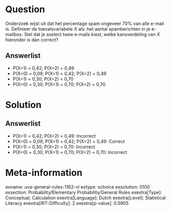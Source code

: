 Question
========

Onderzoek wijst uit dat het percentage spam ongeveer 70% van alle e-mail
is. Definieer de toevalsvariabele *X* als: het aantal spamberichten in
je e-mailbox. Stel dat je aselect twee e-mails kiest, welke
kansverdeling van *X* hieronder is dan correct?

Answerlist
----------

* P(X=1) = 0,42; P(X=2) = 0,49
* P(X=0) = 0,09; P(X=1) = 0,42; P(X=2) = 0,49
* P(X=1) = 0,30; P(X=2) = 0,70
* P(X=0) = 0,30; P(X=1) = 0,70; P(X=2) = 0,70

Solution
========

Answerlist
----------

* P(X=1) = 0,42; P(X=2) = 0,49: Incorrect
* P(X=0) = 0,09; P(X=1) = 0,42; P(X=2) = 0,49: Correct
* P(X=1) = 0,30; P(X=2) = 0,70: Incorrect
* P(X=0) = 0,30; P(X=1) = 0,70; P(X=2) = 0,70: Incorrect

Meta-information
================
exname: uva-general-rules-1162-nl
extype: schoice
exsolution: 0100
exsection: Probability/Elementary Probability/General Rules 
exextra[Type]: Conceptual, Calculation
exextra[Language]: Dutch
exextra[Level]: Statistical Literacy
exextra[IRT-Difficulty]: 2
exextra[p-value]: 0.5905
